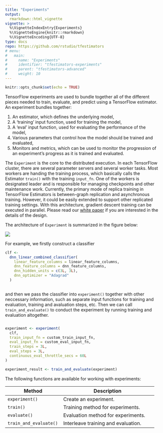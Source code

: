```yaml
---
title: "Experiments"
output: 
  rmarkdown::html_vignette
vignette: >
  %\VignetteIndexEntry{Experiments}
  %\VignetteEngine{knitr::rmarkdown}
  %\VignetteEncoding{UTF-8}
type: docs
repo: https://github.com/rstudio/tfestimators
# menu:
#   main:
#     name: "Experiments"
#     identifier: "tfestimators-experiments"
#     parent: "tfestimators-advanced"
#     weight: 10
---
```



```r
knitr::opts_chunk$set(echo = TRUE)
```

TensorFlow experiments are used to bundle together all of the different pieces needed to train, evaluate, and predict using a TensorFlow estimator. An experiment bundles together:

1. An estimator, which defines the underlying model,
2. A 'training' input function, used for training the model,
3. A 'eval' input function, used for evaluating the performance of the model,
4. Various parameters that control how the model should be trained and evaluated,
5. Monitors and metrics, which can be used to monitor the progression of an
   experiment's progress as it is trained and evaluated.
   
The `Experiment` is the core to the distributed execution. In each TensorFlow cluster, there are several parameter servers and several worker tasks. Most workers are handing the training process, which basically calls the Estimator `train()` with the training `input_fn`. One of the workers is designated leader and is responsible for managing checkpoints and other maintenance work. Currently, the primary mode of replica training in TensorFlow Estimators is between-graph replication and asynchronous training. However, it could be easily extended to support other replicated training settings. With this architecture, gradient descent training can be executed in parallel. Please read our [white paper](http://terrytangyuan.github.io/data/papers/tf-estimators-kdd-paper.pdf) if you are interested in the details of the design. 

The architecture of `Experiment` is summarized in the figure below:

![](images/experiment.png){.screenshot}

For example, we firstly construct a classifier

``` r
clf <-
  dnn_linear_combined_classifier(
    linear_feature_columns = linear_feature_columns,
    dnn_feature_columns = dnn_feature_columns,
    dnn_hidden_units = c(3L, 3L),
    dnn_optimizer = "Adagrad"
  )
  
```

and then we pass the classifier into `experiment()` together with other neccessary information, such as separate input functions for training and evaluation, training and avaluation steps, etc. Then we can call `train_and_evaluate()` to conduct the experiment by running training and evaluation altogether.

``` r

experiment <- experiment(
  clf,
  train_input_fn = custom_train_input_fn,
  eval_input_fn = custom_eval_input_fn,
  train_steps = 3L,
  eval_steps = 3L,
  continuous_eval_throttle_secs = 60L
)

experiment_result <- train_and_evaluate(experiment)
```

The following functions are available for working with experiments:

| Method  | Description |
|---------------------------------------|----------------------------------------------------------------|
| `experiment()`  |  Create an experiment.  |
| `train()`  |  Training method for experiments. |
| `evaluate()`  |  Evaluation method for experiments. |
| `train_and_evaluate()`  |  Interleave training and evaluation. |


